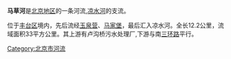 {{Unreferenced|time=2017-12-11T12:45:24+00:00}}
'''马草河'''是[[北京|北京地区]]的一条河流,[[凉水河|凉水河]]的支流。

位于[[丰台区|丰台区]]境内，先后流经[[玉泉营|玉泉营]]、[[马家堡|马家堡]]，最后汇入凉水河。全长12.2公里，流域面积33平方公里。其上游有卢沟桥污水处理厂,下游与南[[北京三环路|三环路]]平行。

[[Category:北京市河流|Category:北京市河流]]